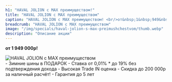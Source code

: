 ```yaml
---
h1: "HAVAL JOLION с MAX преимуществом!"
title: "HAVAL JOLION с MAX преимуществом"
caption: "HAVAL JOLION с MAX преимуществом! <br/>от&nbsp;1&nbsp;949&nbsp;000р!"
breadcrumb: "HAVAL JOLION с MAX преимуществом"
image: "/img/specials/haval-jolion-s-max-preimushchestvom/thumb.webp"
description: "Описание акции"
---
```



**от&nbsp;1&nbsp;949&nbsp;000р!**

<picture>
	<source media="(min-width: 942px)" srcset="/img/specials/haval-jolion-s-max-preimushchestvom/banner.webp" />
	<source media="(min-width: 320px)" srcset="/img/specials/haval-jolion-s-max-preimushchestvom/thumb.webp" />
	<img src="/img/specials/haval-jolion-s-max-preimushchestvom/banner.webp" class="w-full mb-10" alt="HAVAL JOLION с MAX преимуществом" />
</picture>

<br/>
- Зимние шины в ПОДАРОК
- Ставка от 0,01% * до 19% без подтверждения дохода
- Высокая Trade IN оценка
- Скидка до 200 000р за наличный расчёт!
- Гарантия до 5 лет
<br/>

<SpecialSalonsInfo title='Получить предложение' dataTitle='Получить предложение. HAVAL JOLION с MAX преимуществом' dataFormName="Получить предложение. HAVAL JOLION с MAX преимуществом" />